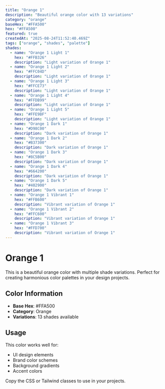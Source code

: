 ```yaml
---
title: "Orange 1"
description: "Beautiful orange color with 13 variations"
category: "orange"
baseHex: "#FFA500"
hex: "#FFA500"
featured: true
createdAt: "2025-08-24T11:52:40.469Z"
tags: ["orange", "shades", "palette"]
shades:
  - name: "Orange 1 Light 1"
    hex: "#FFB326"
    description: "Light variation of Orange 1"
  - name: "Orange 1 Light 2"
    hex: "#FFC04D"
    description: "Light variation of Orange 1"
  - name: "Orange 1 Light 3"
    hex: "#FFCE73"
    description: "Light variation of Orange 1"
  - name: "Orange 1 Light 4"
    hex: "#FFDB99"
    description: "Light variation of Orange 1"
  - name: "Orange 1 Light 5"
    hex: "#FFE9BF"
    description: "Light variation of Orange 1"
  - name: "Orange 1 Dark 1"
    hex: "#D98C00"
    description: "Dark variation of Orange 1"
  - name: "Orange 1 Dark 2"
    hex: "#B37300"
    description: "Dark variation of Orange 1"
  - name: "Orange 1 Dark 3"
    hex: "#8C5B00"
    description: "Dark variation of Orange 1"
  - name: "Orange 1 Dark 4"
    hex: "#664200"
    description: "Dark variation of Orange 1"
  - name: "Orange 1 Dark 5"
    hex: "#402900"
    description: "Dark variation of Orange 1"
  - name: "Orange 1 Vibrant 1"
    hex: "#FFB600"
    description: "Vibrant variation of Orange 1"
  - name: "Orange 1 Vibrant 2"
    hex: "#FFC600"
    description: "Vibrant variation of Orange 1"
  - name: "Orange 1 Vibrant 3"
    hex: "#FFD700"
    description: "Vibrant variation of Orange 1"
---
```


# Orange 1

This is a beautiful orange color with multiple shade variations. Perfect for creating harmonious color palettes in your design projects.

## Color Information

- **Base Hex**: #FFA500
- **Category**: Orange
- **Variations**: 13 shades available

## Usage

This color works well for:
- UI design elements
- Brand color schemes  
- Background gradients
- Accent colors

Copy the CSS or Tailwind classes to use in your projects.
